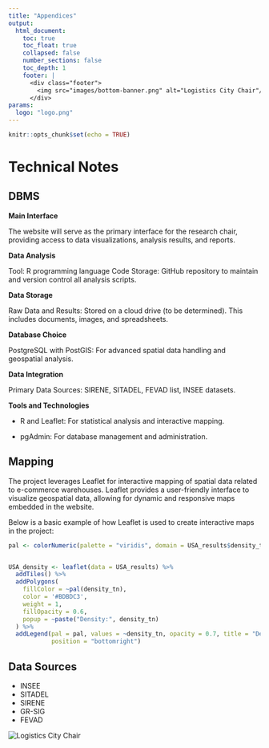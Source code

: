```yaml
---
title: "Appendices"
output:
  html_document:
    toc: true
    toc_float: true
    collapsed: false
    number_sections: false
    toc_depth: 1
    footer: |
      <div class="footer">
        <img src="images/bottom-banner.png" alt="Logistics City Chair"/>
      </div>
params:
  logo: "logo.png"
---
```


```r
knitr::opts_chunk$set(echo = TRUE)
```

# **Technical Notes** {.tabset .unnumbered}

## DBMS

**Main Interface**

The website will serve as the primary interface for the research chair, providing access to data visualizations, analysis results, and reports.

**Data Analysis**

Tool: R programming language Code Storage: GitHub repository to maintain and version control all analysis scripts.

**Data Storage**

Raw Data and Results: Stored on a cloud drive (to be determined). This includes documents, images, and spreadsheets.

**Database Choice**

PostgreSQL with PostGIS: For advanced spatial data handling and geospatial analysis.

**Data Integration**

Primary Data Sources: SIRENE, SITADEL, FEVAD list, INSEE datasets.

**Tools and Technologies**

-   R and Leaflet: For statistical analysis and interactive mapping.

-   pgAdmin: For database management and administration.

## Mapping

The project leverages Leaflet for interactive mapping of spatial data related to e-commerce warehouses. Leaflet provides a user-friendly interface to visualize geospatial data, allowing for dynamic and responsive maps embedded in the website.

Below is a basic example of how Leaflet is used to create interactive maps in the project:

```r
pal <- colorNumeric(palette = "viridis", domain = USA_results$density_tn)


USA_density <- leaflet(data = USA_results) %>%
  addTiles() %>%
  addPolygons(
    fillColor = ~pal(density_tn),
    color = '#BDBDC3',
    weight = 1,
    fillOpacity = 0.6,
    popup = ~paste("Density:", density_tn)
  ) %>%
  addLegend(pal = pal, values = ~density_tn, opacity = 0.7, title = "Density",
            position = "bottomright")
```

## Data Sources

-   INSEE
-   SITADEL
-   SIRENE
-   GR-SIG
-   FEVAD




::: bottom-banner
<img src="images/bottom-banner.png" alt="Logistics City Chair"/>
:::
